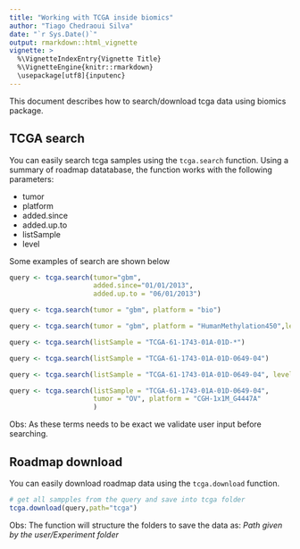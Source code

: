 ```yaml
---
title: "Working with TCGA inside biomics"
author: "Tiago Chedraoui Silva"
date: "`r Sys.Date()`"
output: rmarkdown::html_vignette
vignette: >
  %\VignetteIndexEntry{Vignette Title}
  %\VignetteEngine{knitr::rmarkdown}
  \usepackage[utf8]{inputenc}
---
```


This document describes how to search/download tcga data using biomics package.
  
## TCGA search
 You can easily search tcga samples using the `tcga.search` function.
 Using a summary of roadmap datatabase, the function works with the following parameters:

* tumor
* platform
* added.since
* added.up.to
* listSample
* level

Some examples of search are shown below
```r
query <- tcga.search(tumor="gbm",
                     added.since="01/01/2013",
                     added.up.to = "06/01/2013")

query <- tcga.search(tumor = "gbm", platform = "bio")

query <- tcga.search(tumor = "gbm", platform = "HumanMethylation450",level="3")

query <- tcga.search(listSample = "TCGA-61-1743-01A-01D-*")

query <- tcga.search(listSample = "TCGA-61-1743-01A-01D-0649-04")

query <- tcga.search(listSample = "TCGA-61-1743-01A-01D-0649-04", level="3")

query <- tcga.search(listSample = "TCGA-61-1743-01A-01D-0649-04",
                     tumor = "OV", platform = "CGH-1x1M_G4447A"
                     )
```

Obs: As these terms needs to be exact we validate user input before searching.

## Roadmap download
You can easily download roadmap data using the `tcga.download` function.
 
```r
# get all sampples from the query and save into tcga folder
tcga.download(query,path="tcga") 
```

Obs: The function will structure the folders to save the data as:
_Path given by the user/Experiment folder_
